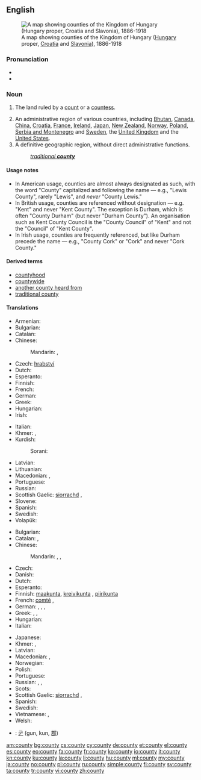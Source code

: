 {{wikipedia}}
==English==
[[File:Kingdom of Hungary counties.svg|right|thumb|A map showing counties of the Kingdom of Hungary ([[Hungary]] proper, [[Croatia]] and [[Slavonia]]), 1886-1918]]
===Pronunciation===
* {{audio|en-us-county.ogg|Audio (US)}}
* {{rhymes|aʊnti}}

===Noun===
{{en-noun|counties}}

# {{context|historical|lang=en}} The land ruled by a [[count]] or a [[countess]].
# An administrative region of various countries, including [[Bhutan]], [[Canada]], [[China]], [[Croatia]], [[France]],  [[Ireland]], [[Japan]], [[New Zealand]], [[Norway]], [[Poland]], [[Serbia and Montenegro]] and [[Sweden]], the [[United Kingdom]] and the [[United States]].
# A definitive geographic region, without direct administrative functions.
#: ''[[traditional county|traditional '''county''']]''

====Usage notes====
* In American usage, counties are almost always designated as such, with the word "County" capitalized and following the name — e.g., "Lewis County", rarely "Lewis", and ''never'' "County Lewis."
* In British usage, counties are referenced without designation — e.g. "Kent" and never "Kent County". The exception is Durham, which is often "County Durham" (but never "Durham County"). An organisation such as Kent County Council is the "County Council" of "Kent" and not the "Council" of "Kent County".
* In Irish usage, counties are frequently referenced, but like Durham precede the name — e.g., "County Cork" or "Cork" and never "Cork County."

====Derived terms====
* [[countyhood]]
* [[countywide]]
* [[another county heard from]]
* [[traditional county]]

====Translations====
{{trans-top|land ruled by a count or countess}}
* Armenian: {{t-|hy|կոմսություն|tr=komsutʿyun|sc=Armn}}
* Bulgarian: {{t-|bg|графство|m}}
* Catalan: {{t+|ca|comtat|m}}
* Chinese:
*: Mandarin: {{t-|cmn|縣|sc=Hani}}, {{t-|cmn|县|tr=xiàn|sc=Hani}}
* Czech: [[hrabství]] {{n}}
* Dutch: {{t-|nl|graafschap|n}}
* Esperanto: {{t-|eo|graflando}}
* Finnish: {{t-|fi|kreivikunta}}
* French: {{t+|fr|comté|m}}
* German: {{t+|de|Grafschaft|f}}
* Greek: {{t+|el|κομητεία|f|tr=komiteía}}
* Hungarian: {{t+|hu|grófság}}
* Irish: {{t-|ga|contae|m}}
{{trans-mid}}
* Italian: {{t-|it|contea|f}}
* Khmer: {{t+|km|ស្រុក|sc=Khmr|tr=srok}}, {{t-|km|អាណាស្រុក|sc=Khmr|tr=aa naa srok}}
* Kurdish:
*: Sorani: {{t|ku|sc=ku-Arab|ده‌وڵه‌ت}}
* Latvian: {{t-|lv|grāfiste|f}}
* Lithuanian: {{t-|lt|grafystė|f}}
* Macedonian: {{t-|mk|грофовија|f|tr=grofóvija}}, {{t-|mk|грофовство|n|tr=grófovstvo}}
* Portuguese: {{t+|pt|condado|m}}
* Russian: {{t+|ru|графство|n|tr=gráfstvo}}
* Scottish Gaelic: [[siorrachd]] {{f}}, {{t-|gd|siorramachd|f}}
* Slovene: {{t+|sl|grofija|f}}
* Spanish: {{t+|es|condado|m}}
* Swedish: {{t-|sv|grevskap|n}}
* Volapük: {{t+|vo|grafän}}
{{trans-bottom}}

{{trans-top|administrative region of various countries}}
* Bulgarian: {{t+|bg|окръг|m}}
* Catalan: {{t|ca|comtat|m}}, {{t|ca|comarca|f}}
* Chinese:
*: Mandarin: {{t-|cmn|郡|tr=jùn|sc=Hani}}, {{t-|cmn|縣|sc=Hani}}, {{t-|cmn|县|tr=xiàn|sc=Hani}}
* Czech: {{t+|cs|okres|n}}
* Danish: {{t+|da|amt|n}}
* Dutch: {{t-|nl|graafschap|n}}
* Esperanto: {{t-|eo|graflando}}
* Finnish: [[maakunta]], [[kreivikunta]] {{qualifier|UK}}, [[piirikunta]] {{qualifier|US}}
* French: [[comté]] {{m}} {{gloss|of the UK, the US and Canada}}, {{t+|fr|département|f}}
* German: {{t+|de|Landkreis|m}}, {{t+|de|Grafschaft|f}}, {{t+|de|Bezirk|n}}, {{qualifier|US}} {{t-|de|County|n}}
* Greek: {{t+|el|νομός|m|tr=nomós}}, {{t+|el|επαρχία|f|tr=eparchía}}, {{t+|el|περιφέρεια|f|sc=Grek}}
* Hungarian: {{t+|hu|megye}}
* Italian: {{t-|it|contea|f}}
{{trans-mid}}
* Japanese: {{t+|ja|郡|tr=ぐん, gun}}
* Khmer: {{t+|km|ស្រុក|sc=Khmr|tr=srok}}, {{t-|km|អាណាស្រុក|sc=Khmr|tr=aa naa srok}}
* Latvian: {{t-|lv|grāfiste|f}}
* Macedonian: {{t-|mk|грофовија|f|tr=grofóvija}}, {{t-|mk|округ|m|tr=ókrug}}
* Norwegian: {{t+|no|fylke}}
* Polish: {{t+|pl|powiat|m}}
* Portuguese: {{t+|pt|condado|m}}
* Russian: {{t+|ru|графство|n|tr=gráfstvo}} {{qualifier|e.g. UK}}, {{t+|ru|округ|m|tr=ókrug}}, {{t+|ru|уезд|m|tr=ujézd}}
* Scots: {{tø|sco|coonty}}
* Scottish Gaelic: [[siorrachd]] {{f}}, {{t-|gd|siorramachd|f}}
* Spanish: {{t+|es|condado|m}}
* Swedish: {{t+|sv|län}}
* Vietnamese: {{t+|vi|quận}}, {{t-|vi|quận hạt}} {{qualifier|occasionally}}
* Welsh: {{t+|cy|sir|f}}
{{trans-bottom}}

{{checktrans-top}}
* {{ttbc|ko}}: [[군]] (gun, kun, [[郡]])
{{trans-bottom}}

[[am:county]]
[[bg:county]]
[[cs:county]]
[[cy:county]]
[[de:county]]
[[et:county]]
[[el:county]]
[[es:county]]
[[eo:county]]
[[fa:county]]
[[fr:county]]
[[ko:county]]
[[io:county]]
[[it:county]]
[[kn:county]]
[[ku:county]]
[[la:county]]
[[li:county]]
[[hu:county]]
[[ml:county]]
[[my:county]]
[[ja:county]]
[[no:county]]
[[pl:county]]
[[ru:county]]
[[simple:county]]
[[fi:county]]
[[sv:county]]
[[ta:county]]
[[tr:county]]
[[vi:county]]
[[zh:county]]